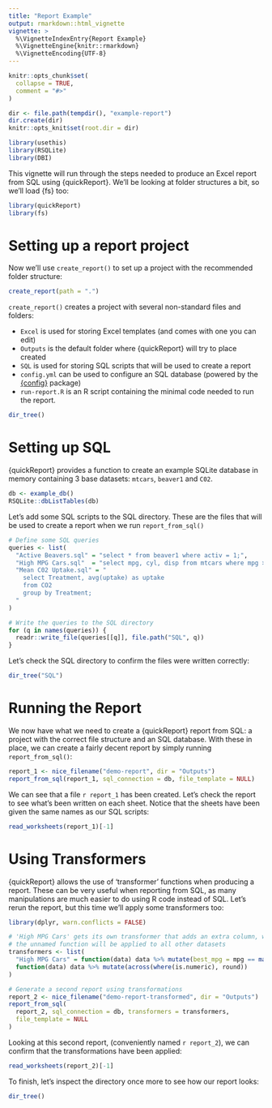 ```yaml
---
title: "Report Example"
output: rmarkdown::html_vignette
vignette: >
  %\VignetteIndexEntry{Report Example}
  %\VignetteEngine{knitr::rmarkdown}
  %\VignetteEncoding{UTF-8}
---
```


```r
knitr::opts_chunk$set(
  collapse = TRUE,
  comment = "#>"
)

dir <- file.path(tempdir(), "example-report")
dir.create(dir)
knitr::opts_knit$set(root.dir = dir)

library(usethis)
library(RSQLite)
library(DBI)
```

This vignette will run through the steps needed to produce an Excel report from 
SQL using {quickReport}. We'll be looking at folder structures a bit, so we'll
load {fs} too:
```r
library(quickReport)
library(fs)
```

# Setting up a report project
Now we'll use `create_report()` to set up a project with the recommended folder
structure:
```r
create_report(path = ".")
```

`create_report()` creates a project with several non-standard files and folders:

- `Excel` is used for storing Excel templates (and comes with one you can edit)
- `Outputs` is the default folder where {quickReport} will try to place created
- `SQL` is used for storing SQL scripts that will be used to create a report
- `config.yml` can be used to configure an SQL database (powered by the
[{config}](https://rstudio.github.io/config/) package)
- `run-report.R` is an R script containing the minimal code needed to run the 
report.

```r
dir_tree()
```

# Setting up SQL
{quickReport} provides a function to create an example SQLite database in memory
containing 3 base datasets: `mtcars`, `beaver1` and `C02`.
```r
db <- example_db()
RSQLite::dbListTables(db)
```

Let's add some SQL scripts to the SQL directory. These are the files that will 
be used to create a report when we run `report_from_sql()`
```r
# Define some SQL queries
queries <- list(
  "Active Beavers.sql" = "select * from beaver1 where activ = 1;",
  "High MPG Cars.sql"  = "select mpg, cyl, disp from mtcars where mpg >= 30;",
  "Mean C02 Uptake.sql" = "
    select Treatment, avg(uptake) as uptake
    from CO2
    group by Treatment;
  "
)

# Write the queries to the SQL directory
for (q in names(queries)) {
  readr::write_file(queries[[q]], file.path("SQL", q))
}
```

Let's check the SQL directory to confirm the files were written correctly:
```r
dir_tree("SQL")
```

# Running the Report
We now have what we need to create a {quickReport} report from SQL: a
project with the correct file structure and an SQL database. With these in
place, we can create a fairly decent report by simply running
`report_from_sql()`:
```r
report_1 <- nice_filename("demo-report", dir = "Outputs")
report_from_sql(report_1, sql_connection = db, file_template = NULL)
```

We can see that a file ``r report_1`` has been created. Let's check the report
to see what's been written on each sheet. Notice that the sheets have been 
given the same names as our SQL scripts:
```r
read_worksheets(report_1)[-1]
```

# Using Transformers
{quickReport} allows the use of 'transformer' functions when producing a report.
These can be very useful when reporting from SQL, as many manipulations are much
easier to do using R code instead of SQL. Let's rerun the report, but this time 
we'll apply some transformers too:
```r
library(dplyr, warn.conflicts = FALSE)

# 'High MPG Cars' gets its own transformer that adds an extra column, while 
# the unnamed function will be applied to all other datasets
transformers <- list(
  "High MPG Cars" = function(data) data %>% mutate(best_mpg = mpg == max(mpg)),
  function(data) data %>% mutate(across(where(is.numeric), round))
)

# Generate a second report using transformations
report_2 <- nice_filename("demo-report-transformed", dir = "Outputs")
report_from_sql(
  report_2, sql_connection = db, transformers = transformers, 
  file_template = NULL
)
```

Looking at this second report, (conveniently named ``r report_2``), we can 
confirm that the transformations have been applied:
```r
read_worksheets(report_2)[-1]
```

To finish, let's inspect the directory once more to see how our report looks:
```r
dir_tree()
```

